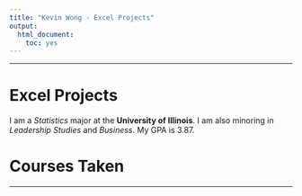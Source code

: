 ```yaml
---
title: "Kevin Wong - Excel Projects"
output:
  html_document:
    toc: yes
---
```


***

<h1>Excel Projects</h1>

I am a *Statistics* major at the **University of Illinois**. I am also minoring in *Leadership Studies* and *Business*. My GPA is $3.87$.

# Courses Taken

***
